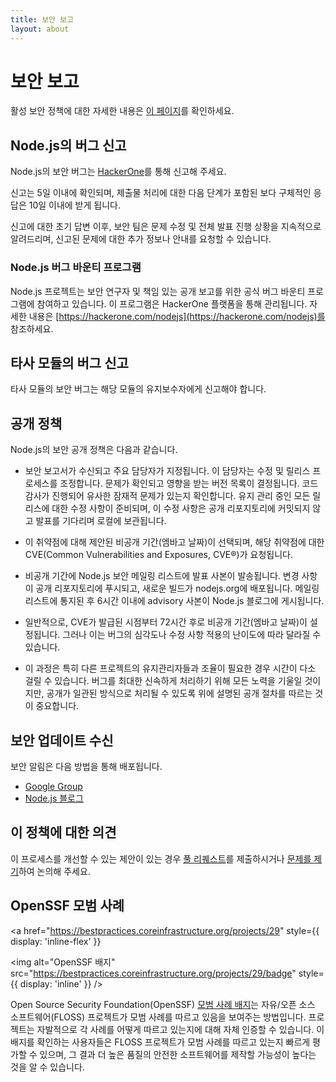 ```yaml
---
title: 보안 보고
layout: about
---
```


# 보안 보고

활성 보안 정책에 대한 자세한 내용은 [이 페이지](https://github.com/nodejs/node/security/policy)를 확인하세요.

## Node.js의 버그 신고

Node.js의 보안 버그는 [HackerOne](https://hackerone.com/nodejs)를 통해 신고해 주세요.

신고는 5일 이내에 확인되며, 제출물 처리에 대한 다음 단계가 포함된 보다 구체적인 응답은 10일 이내에 받게 됩니다.

신고에 대한 초기 답변 이후, 보안 팀은 문제 수정 및 전체 발표 진행 상황을 지속적으로 알려드리며, 신고된 문제에 대한 추가 정보나 안내를 요청할 수 있습니다.

### Node.js 버그 바운티 프로그램

Node.js 프로젝트는 보안 연구자 및 책임 있는 공개 보고를 위한 공식 버그 바운티 프로그램에 참여하고 있습니다. 이 프로그램은 HackerOne 플랫폼을 통해 관리됩니다. 자세한 내용은 [https://hackerone.com/nodejs](https://hackerone.com/nodejs)를 참조하세요.

## 타사 모듈의 버그 신고

타사 모듈의 보안 버그는 해당 모듈의 유지보수자에게 신고해야 합니다.

## 공개 정책

Node.js의 보안 공개 정책은 다음과 같습니다.

- 보안 보고서가 수신되고 주요 담당자가 지정됩니다. 이 담당자는 수정 및 릴리스 프로세스를 조정합니다. 문제가 확인되고 영향을 받는 버전 목록이 결정됩니다. 코드 감사가 진행되어 유사한 잠재적 문제가 있는지 확인합니다. 유지 관리 중인 모든 릴리스에 대한 수정 사항이 준비되며, 이 수정 사항은 공개 리포지토리에 커밋되지 않고 발표를 기다리며 로컬에 보관됩니다.

- 이 취약점에 대해 제안된 비공개 기간(엠바고 날짜)이 선택되며, 해당 취약점에 대한 CVE(Common Vulnerabilities and Exposures, CVE®)가 요청됩니다.

- 비공개 기간에 Node.js 보안 메일링 리스트에 발표 사본이 발송됩니다. 변경 사항이 공개 리포지토리에 푸시되고, 새로운 빌드가 nodejs.org에 배포됩니다. 메일링 리스트에 통지된 후 6시간 이내에 advisory 사본이 Node.js 블로그에 게시됩니다.

- 일반적으로, CVE가 발급된 시점부터 72시간 후로 비공개 기간(엠바고 날짜)이 설정됩니다. 그러나 이는 버그의 심각도나 수정 사항 적용의 난이도에 따라 달라질 수 있습니다.

- 이 과정은 특히 다른 프로젝트의 유지관리자들과 조율이 필요한 경우 시간이 다소 걸릴 수 있습니다. 버그를 최대한 신속하게 처리하기 위해 모든 노력을 기울일 것이지만, 공개가 일관된 방식으로 처리될 수 있도록 위에 설명된 공개 절차를 따르는 것이 중요합니다.

## 보안 업데이트 수신

보안 알림은 다음 방법을 통해 배포됩니다.

- [Google Group](https://groups.google.com/group/nodejs-sec)
- [Node.js 블로그](/blog)

## 이 정책에 대한 의견

이 프로세스를 개선할 수 있는 제안이 있는 경우 [풀 리퀘스트](https://github.com/nodejs/nodejs.org)를 제출하시거나 [문제를 제기](https://github.com/nodejs/security-wg/issues/new)하여 논의해 주세요.

## OpenSSF 모범 사례

<a
  href="https://bestpractices.coreinfrastructure.org/projects/29"
  style={{ display: 'inline-flex' }}
>
  <img
    alt="OpenSSF 배지"
    src="https://bestpractices.coreinfrastructure.org/projects/29/badge"
    style={{ display: 'inline' }}
  />
</a>

Open Source Security Foundation(OpenSSF) [모범 사례 배지](https://github.com/coreinfrastructure/best-practices-badge)는 자유/오픈 소스 소프트웨어(FLOSS) 프로젝트가 모범 사례를 따르고 있음을 보여주는 방법입니다. 프로젝트는 자발적으로 각 사례를 어떻게 따르고 있는지에 대해 자체 인증할 수 있습니다. 이 배지를 확인하는 사용자들은 FLOSS 프로젝트가 모범 사례를 따르고 있는지 빠르게 평가할 수 있으며, 그 결과 더 높은 품질의 안전한 소프트웨어를 제작할 가능성이 높다는 것을 알 수 있습니다.

